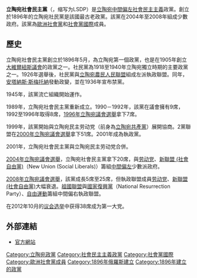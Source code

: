 {{Infobox political party
|country=立陶宛
|name = 立陶宛社會民主黨
|name_native = Lietuvos socialdemokratų partija
|logo = File:LSDP Logo.svg
|logo_size = 104px
|colorcode = red
|leader = [[金陶塔斯·帕盧卡斯|金陶塔斯·帕盧卡斯]]
|foundation = 1896年
|headquarters = 1 B. Radvilaitės g., Vilnius
|ideology = [[社會民主主義|社會民主主義]]
|position = [[中間偏左|中間偏左]]
|international = [[社會黨國際|社會黨國際]]<br />[[进步联盟|进步联盟]]
|european = [[歐洲社會黨|歐洲社會黨]]
|europarl = [[社会主义者和民主人士进步联盟|社会主义者和民主人士进步联盟]]
|colours = [[紅色|紅色]]和[[白色|白色]]
|seats1_title = [[立陶宛議會|議會]]
|seats1 = {{Infobox political party/seats|8|141|hex=red}}
|seats2_title = [[歐洲議會|歐洲議會]]
|seats2 = {{Infobox political party/seats|2|11|hex=red}}
|website = [http://www.lsdp.lt http://www.lsdp.lt]
}}
'''立陶宛社會民主黨'''（{{lang-lt|Lietuvos socialdemokratų partija}}，缩写为LSDP）是[[立陶宛|立陶宛]][[中間偏左|中間偏左]][[社會民主主義|社會民主主義]]政黨。創立於1896年的立陶宛社民黨是該國最古老政黨。該黨在2004年至2008年組成少數政府。該黨為[[歐洲社會黨|歐洲社會黨]]和[[社會黨國際|社會黨國際]]成員。

==歷史==
立陶宛社會民主黨創立於1896年5月，為立陶宛第一個政黨，也是在1905年創立[[大維爾紐斯議會|大維爾紐斯議會]]的政黨之一。社民黨為1918至1940年立陶宛獨立時期的主要政黨之一。1926年選舉後，社民黨與[[立陶宛農民人民聯盟|立陶宛農民人民聯盟]]組成左派執政聯盟。同年，[[安塔納斯·斯梅托納|安塔納斯·斯梅托納]]發動政變，並在1936年宣布禁黨。

1945年，該黨流亡組織開始運作。
 
1989年，立陶宛社會民主黨重新成立。1990－1992年，該黨在議會擁有9席，1992至1996年取得8席，[[1996年立陶宛議會選舉|1996年立陶宛議會選舉]]拿下7席。

1999年，該黨開始與立陶宛民主劳动党（前身為[[立陶宛共產黨|立陶宛共產黨]]）展開協商。2黨聯盟在[[2000年立陶宛議會選舉|2000年立陶宛議會選舉]]拿下51席。2001年成為執政黨。
         
2001年，立陶宛社會民主黨與立陶宛民主劳动党合併。

[[2004年立陶宛議會選舉|2004年立陶宛議會選舉]]，立陶宛社會民主黨拿下20席，與[[劳动党_(立陶宛)|劳动党]]、[[新聯盟_(社會自由黨)|新聯盟 (社會自由黨)]]（New Union (Social Liberals)）籌組[[中間偏左|中間偏左]]少數派政府。

[[2008年立陶宛議會選舉|2008年立陶宛議會選舉]]，該黨成長5席至25席，但執政聯盟成員[[劳动党_(立陶宛)|劳动党]]、[[新聯盟_(社會自由黨)|新聯盟 (社會自由黨)]]大幅衰退。[[祖國聯盟－立陶宛基督教民主黨|祖國聯盟]]與[[國家復興黨_(立陶宛)|國家復興黨]]（National Resurrection Party）、[[立陶宛共和國自由運動|自由運動]]籌組中間偏右執政聯盟。

在2012年10月的[[2012年立陶宛議會選舉|议会选举]]中获得38席成为第一大党。

==外部連結==
*[http://www.lsdp.lt/ 官方網站]
{{立陶宛政党}}
[[Category:立陶宛政黨|Category:立陶宛政黨]]
[[Category:社會民主主義政黨|Category:社會民主主義政黨]]
[[Category:社會黨國際|Category:社會黨國際]]
[[Category:歐洲社會黨成員|Category:歐洲社會黨成員]]
[[Category:1896年俄羅斯建立|Category:1896年俄羅斯建立]]
[[Category:1896年建立的政黨|Category:1896年建立的政黨]]